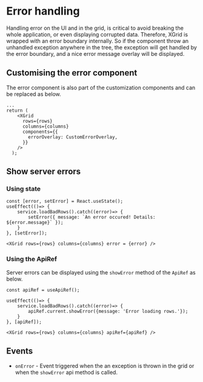 
<Meta title="1. Docs/13. Error handling" component={XGrid} />

# Error handling

Handling error on the UI and in the grid, is critical to avoid breaking the whole application, or even displaying corrupted data.
Therefore, XGrid is wrapped with an error boundary internally. So if the component throw an unhandled exception anywhere in the tree,
the exception will get handled by the error boundary, and a nice error message overlay will be displayed.

<ExceptionDemo />

## Customising the error component

The error component is also part of the customization components and can be replaced as below.

```tsx
...
return (
    <XGrid
      rows={rows}
      columns={columns}
      components={{
        errorOverlay: CustomErrorOverlay,
      }}
    />
  );
```

<CustomErrorDemo />

## Show server errors

### Using state

```tsx
const [error, setError] = React.useState();
useEffect(()=> {
    service.loadBadRows().catch((error)=> {
        setError({ message: `An error occured! Details: ${error.message}` });
    }
}, [setError]);

<XGrid rows={rows} columns={columns} error = {error} />

```

<ServerErrorStateDemo />

### Using the ApiRef

Server errors can be displayed using the `showError` method of the `ApiRef` as below.

```tsx
const apiRef = useApiRef();

useEffect(()=> {
    service.loadBadRows().catch((error)=> {
        apiRef.current.showError({message: 'Error loading rows.'});
    }
}, [apiRef]);

<XGrid rows={rows} columns={columns} apiRef={apiRef} />

```

<ServerErrorDemo />

## Events

- `onError` - Event triggered when the an exception is thrown in the grid or when the `showError` api method is called.
